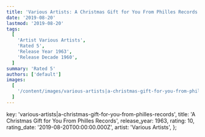 ```yaml
---
title: 'Various Artists: A Christmas Gift for You From Philles Records (1963)'
date: '2019-08-20'
lastmod: '2019-08-20'
tags:
  [
    'Artist Various Artists',
    'Rated 5',
    'Release Year 1963',
    'Release Decade 1960',
  ]
summary: 'Rated 5'
authors: ['default']
images:
  [
    '/content/images/various-artists|a-christmas-gift-for-you-from-philles-records.jpg',
  ]
---
```


  key: 'various-artists|a-christmas-gift-for-you-from-philles-records',
  title: 'A Christmas Gift for You From Philles Records',
  release_year: 1963,
  rating: 10,
  rating_date: '2019-08-20T00:00:00.000Z',
  artist: 'Various Artists',
};

<MusicRating data={data} />
